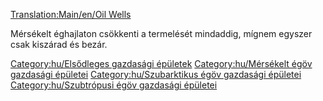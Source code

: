 [[Translation:Main/en/Oil Wells]]{{en/-}}
{{hu/Gazdasági épületek|kép=Oilwells.png
|név=Olajkút
|klíma=[[Main/en/Éghajlatok/Hu#Mérsékelt|mérsékelt]], [[Main/en/Éghajlatok/Hu#Szubarktikus|szubarktikus]], [[Main/en/Éghajlatok/Hu#Szubtrópusi|szubtrópusi]].
|elfogad=---
|előállít=[[Main/hu/Olaj|olajat]].
}}

Mérsékelt éghajlaton csökkenti a termelését mindaddig, mígnem egyszer csak kiszárad és bezár.

{{hu/Navbox Gazdasági épületek}}

[[Category:hu/Elsődleges gazdasági épületek]]
[[Category:hu/Mérsékelt égöv gazdasági épületei]]
[[Category:hu/Szubarktikus égöv gazdasági épületei]]
[[Category:hu/Szubtrópusi égöv gazdasági épületei]]